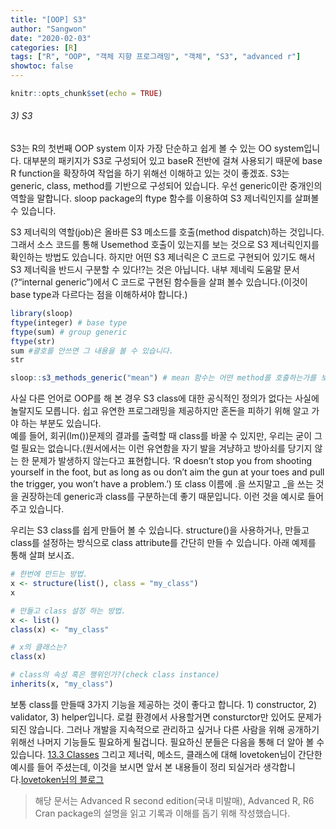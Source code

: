 ```yaml
---
title: "[OOP] S3"
author: "Sangwon"
date: "2020-02-03"
categories: [R]
tags: ["R", "OOP", "객체 지향 프로그래밍", "객체", "S3", "advanced r"]
showtoc: false
---
```


```r
knitr::opts_chunk$set(echo = TRUE)
```

###### 3) S3
S3는 R의 첫번째 OOP system 이자 가장 단순하고 쉽게 볼 수 있는 OO system입니다. 대부분의 패키지가 S3로 구성되어 있고 baseR 전반에 걸쳐 사용되기 때문에 base R function을 확장하여 작업을 하기 위해선 이해하고 있는 것이 좋겠죠. 
S3는 generic, class, method를 기반으로 구성되어 있습니다. 우선 generic이란 중개인의 역할을 말합니다. sloop package의 ftype 함수를 이용하여 S3 제너릭인지를 살펴볼 수 있습니다. 

S3 제너릭의 역할(job)은 올바른 S3 메소드를 호출(method dispatch)하는 것입니다. 그래서 소스 코드를 통해 Usemethod 호출이 있는지를 보는 것으로 S3 제너릭인지를 확인하는 방법도 있습니다. 하지만 어떤 S3 제너릭은 C 코드로 구현되어 있기도 해서 S3 제너릭을 반드시 구분할 수 있다!?는 것은 아닙니다. 내부 제네릭 도움말 문서 (?"internal generic")에서 C 코드로 구현된 함수들을 살펴 볼수 있습니다.(이것이 base type과 다르다는 점을 이해하셔야 합니다.)

```r
library(sloop)
ftype(integer) # base type
ftype(sum) # group generic
ftype(str)
sum #괄호를 안쓰면 그 내용을 볼 수 있습니다.
str
```

```r
sloop::s3_methods_generic("mean") # mean 함수는 어떤 method를 호출하는가를 보니 date, posixct type의 method를 호출 할수도 있네요.
```

 사실 다른 언어로 OOP를 해 본 경우 S3 class에 대한 공식적인 정의가 없다는 사실에 놀랄지도 모릅니다. 쉽고 유연한 프로그래밍을 제공하지만 혼돈을 피하기 위해 알고 가야 하는 부분도 있습니다.  
 예를 들어, 회귀(lm())문제의 결과를 출력할 때 class를 바꿀 수 있지만, 우리는 굳이 그럴 필요는 없습니다.(원서에서는 이런 유연함을 자기 발을 겨냥하고 방아쇠를 당기지 않는 한 문제가 발생하지 않는다고 표현합니다. 'R doesn't stop you from shooting yourself in the foot, but as long as ou don't aim the gun at your toes and pull the trigger, you won't have a problem.') 또 class 이름에 .을 쓰지말고 _을 쓰는 것을 권장하는데 generic과 class를 구분하는데 좋기 때문입니다. 이런 것을 예시로 들어 주고 있습니다.

 우리는 S3 class를 쉽게 만들어 볼 수 있습니다. structure()을 사용하거나, 만들고 class를 설정하는 방식으로 class attribute를 간단히 만들 수 있습니다. 아래 예제를 통해 살펴 보시죠.

```r
# 한번에 만드는 방법.
x <- structure(list(), class = "my_class")
x

# 만들고 class 설정 하는 방법.
x <- list()
class(x) <- "my_class"

# x의 클래스는?
class(x)

# class의 속성 혹은 행위인가?(check class instance)
inherits(x, "my_class")
```

 보통 class를 만들때 3가지 기능을 제공하는 것이 좋다고 합니다. 1) constructor, 2) validator, 3) helper입니다. 로컬 환경에서 사용할거면 consturctor만 있어도 문제가 되진 않습니다. 그러나 개발을 지속적으로 관리하고 싶거나 다른 사람을 위해 공개하기 위해선 나머지 기능들도 필요하게 될겁니다. 필요하신 분들은 다음을 통해 더 알아 볼 수 있습니다. [13.3 Classes](https://adv-r.hadley.nz/s3.html#s3-constructor) 그리고 제너릭, 메소드, 클래스에 대해 lovetoken님이 간단한 예시를 들어 주셨는데, 이것을 보시면 앞서 본 내용들이 정리 되실거라 생각합니다.[lovetoken님의 블로그](https://lovetoken.github.io/r/2016/06/12/S3.html)


> 해당 문서는 Advanced R second edition(국내 미발매), Advanced R, R6 Cran package의 설명을 읽고 기록과 이해를 돕기 위해 작성했습니다.
